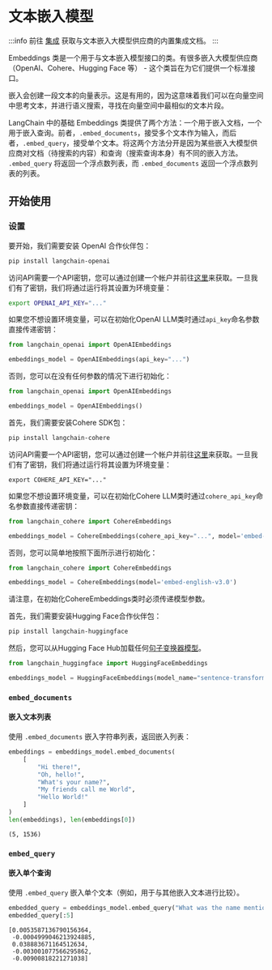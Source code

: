 # 文本嵌入模型

:::info
前往 [集成](/docs/integrations/text_embedding/) 获取与文本嵌入大模型供应商的内置集成文档。
:::

Embeddings 类是一个用于与文本嵌入模型接口的类。有很多嵌入大模型供应商（OpenAI、Cohere、Hugging Face 等） - 这个类旨在为它们提供一个标准接口。

嵌入会创建一段文本的向量表示。这是有用的，因为这意味着我们可以在向量空间中思考文本，并进行语义搜索，寻找在向量空间中最相似的文本片段。

LangChain 中的基础 Embeddings 类提供了两个方法：一个用于嵌入文档，一个用于嵌入查询。前者，`.embed_documents`，接受多个文本作为输入，而后者，`.embed_query`，接受单个文本。将这两个方法分开是因为某些嵌入大模型供应商对文档（待搜索的内容）和查询（搜索查询本身）有不同的嵌入方法。
`.embed_query` 将返回一个浮点数列表，而 `.embed_documents` 返回一个浮点数列表的列表。

## 开始使用

### 设置


<Tabs>
  <TabItem value="openai" label="OpenAI" default>
要开始，我们需要安装 OpenAI 合作伙伴包：

```bash
pip install langchain-openai
```

访问API需要一个API密钥，您可以通过创建一个帐户并前往[这里](https://platform.openai.com/account/api-keys)来获取。一旦我们有了密钥，我们将通过运行将其设置为环境变量：

```bash
export OPENAI_API_KEY="..."
```

如果您不想设置环境变量，可以在初始化OpenAI LLM类时通过`api_key`命名参数直接传递密钥：

```python
from langchain_openai import OpenAIEmbeddings

embeddings_model = OpenAIEmbeddings(api_key="...")
```

否则，您可以在没有任何参数的情况下进行初始化：
```python
from langchain_openai import OpenAIEmbeddings

embeddings_model = OpenAIEmbeddings()
```

  </TabItem>
  <TabItem value="cohere" label="Cohere">

首先，我们需要安装Cohere SDK包：

```bash
pip install langchain-cohere
```

访问API需要一个API密钥，您可以通过创建一个帐户并前往[这里](https://dashboard.cohere.com/api-keys)来获取。一旦我们有了密钥，我们将通过运行将其设置为环境变量：

```shell
export COHERE_API_KEY="..."
```

如果您不想设置环境变量，可以在初始化Cohere LLM类时通过`cohere_api_key`命名参数直接传递密钥：

```python
from langchain_cohere import CohereEmbeddings

embeddings_model = CohereEmbeddings(cohere_api_key="...", model='embed-english-v3.0')
```

否则，您可以简单地按照下面所示进行初始化：
```python
from langchain_cohere import CohereEmbeddings

embeddings_model = CohereEmbeddings(model='embed-english-v3.0')
```
请注意，在初始化CohereEmbeddings类时必须传递模型参数。

  </TabItem>
  <TabItem value="huggingface" label="Hugging Face">

首先，我们需要安装Hugging Face合作伙伴包：

```bash
pip install langchain-huggingface
```

然后，您可以从Hugging Face Hub加载任何[句子变换器模型](https://huggingface.co/models?library=sentence-transformers)。

```python
from langchain_huggingface import HuggingFaceEmbeddings

embeddings_model = HuggingFaceEmbeddings(model_name="sentence-transformers/all-mpnet-base-v2")
```
  </TabItem>
</Tabs>

### `embed_documents`
#### 嵌入文本列表

使用 `.embed_documents` 嵌入字符串列表，返回嵌入列表：

```python
embeddings = embeddings_model.embed_documents(
    [
        "Hi there!",
        "Oh, hello!",
        "What's your name?",
        "My friends call me World",
        "Hello World!"
    ]
)
len(embeddings), len(embeddings[0])
```

```output
(5, 1536)
```


### `embed_query`
#### 嵌入单个查询
使用 `.embed_query` 嵌入单个文本（例如，用于与其他嵌入文本进行比较）。

```python
embedded_query = embeddings_model.embed_query("What was the name mentioned in the conversation?")
embedded_query[:5]
```

```output
[0.0053587136790156364,
 -0.0004999046213924885,
 0.038883671164512634,
 -0.003001077566295862,
 -0.00900818221271038]
```

